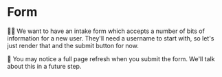 # Form

<EpicVideo url="https://www.epicreact.dev/workshops/react-fundamentals/form" />

👨‍💼 We want to have an intake form which accepts a number of bits of information
for a new user. They'll need a username to start with, so let's just render that
and the submit button for now.

<callout-info>
	🦉 You may notice a full page refresh when you submit the form. We'll talk
	about this in a future step.
</callout-info>
